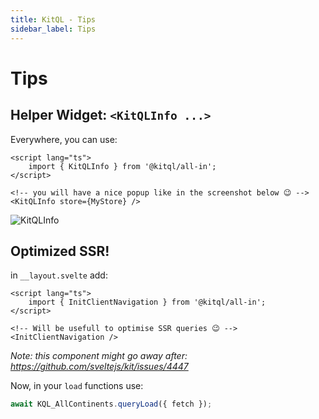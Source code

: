 ```yaml
---
title: KitQL - Tips
sidebar_label: Tips
---
```


# Tips

## Helper Widget: `<KitQLInfo ...>`

Everywhere, you can use:

```svelte
<script lang="ts">
	import { KitQLInfo } from '@kitql/all-in';
</script>

<!-- you will have a nice popup like in the screenshot below 😉 -->
<KitQLInfo store={MyStore} />
```

![KitQLInfo](https://kitql.vercel.app/assets/demo-github-social-preview.png)

## Optimized SSR!

in `__layout.svelte` add:

```svelte
<script lang="ts">
	import { InitClientNavigation } from '@kitql/all-in';
</script>

<!-- Will be usefull to optimise SSR queries 😉 -->
<InitClientNavigation />
```

_Note: this component might go away after: https://github.com/sveltejs/kit/issues/4447_

Now, in your `load` functions use:

```ts
await KQL_AllContinents.queryLoad({ fetch });
```
